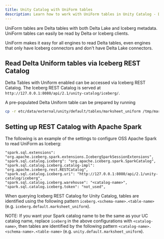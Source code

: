 ```yaml
---
title: Unity Catalog with UniForm tables
description: Learn how to work with UniForm tables in Unity Catalog - Delta Lake tables with dual Delta and Iceberg metadata that enable cross-engine compatibility. Understand how to set up and query UniForm tables through the Iceberg REST Catalog interface.
---
```


UniForm tables are Delta tables with both Delta Lake and Iceberg metadata. UniForm tables can easily be read by Delta
or Iceberg clients.

UniForm makes it easy for all engines to read Delta tables, even engines that only have Iceberg connectors and don't
have Delta Lake connectors.

## Read Delta Uniform tables via Iceberg REST Catalog

Delta Tables with Uniform enabled can be accessed via Iceberg REST Catalog. The Iceberg REST Catalog is served at
`http://127.0.0.1:8080/api/2.1/unity-catalog/iceberg/`.

A pre-populated Delta Uniform table can be prepared by running

```sh
cp -r etc/data/external/unity/default/tables/marksheet_uniform /tmp/marksheet_uniform
```

## Setting up REST Catalog with Apache Spark

The following is an example of the settings to configure OSS Apache Spark to read UniForm as Iceberg:

```console
"spark.sql.extensions": "org.apache.iceberg.spark.extensions.IcebergSparkSessionExtensions",
"spark.sql.catalog.iceberg": "org.apache.iceberg.spark.SparkCatalog",
"spark.sql.catalog.iceberg.catalog-impl": "org.apache.iceberg.rest.RESTCatalog",
"spark.sql.catalog.iceberg.uri": "http://127.0.0.1:8080/api/2.1/unity-catalog/iceberg",
"spark.sql.catalog.iceberg.warehouse": "<catalog-name>",
"spark.sql.catalog.iceberg.token": "not_used",
```

When querying Iceberg REST Catalog for Unity Catalog, tables are identified using the following pattern `iceberg.<schema-name>.<table-name>` (e.g. `iceberg.default.marksheet_uniform`).

NOTE: If you want your Spark catalog name to be the same as your UC catalog name, replace `iceberg` in the above configurations with `<catalog-name>`,  then tables are identified by the following pattern `<catalog-name>.<schema-name>.<table-name>` (e.g. `unity.default.marksheet_uniform`).
